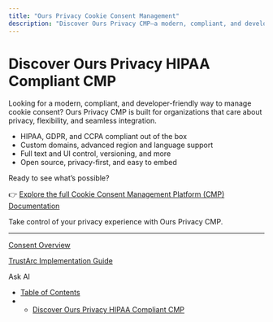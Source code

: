 ```yaml
---
title: "Ours Privacy Cookie Consent Management"
description: "Discover Ours Privacy CMP—a modern, compliant, and developer-friendly solution for cookie consent management. Learn more in our full documentation."
---
```


# Discover Ours Privacy HIPAA Compliant CMP

Looking for a modern, compliant, and developer-friendly way to manage cookie consent? Ours Privacy CMP is built for organizations that care about privacy, flexibility, and seamless integration.

* HIPAA, GDPR, and CCPA compliant out of the box
* Custom domains, advanced region and language support
* Full text and UI control, versioning, and more
* Open source, privacy-first, and easy to embed

Ready to see what’s possible?

👉 [Explore the full Cookie Consent Management Platform (CMP) Documentation](/docs/cookie-consent)

Take control of your privacy experience with Ours Privacy CMP.

***

[Consent Overview](/docs/consent-overview)

[TrustArc Implementation Guide](/docs/trust-arc)

Ask AI

* [Table of Contents](#)
* * [Discover Ours Privacy HIPAA Compliant CMP](#discover-ours-privacy-hipaa-compliant-cmp)

